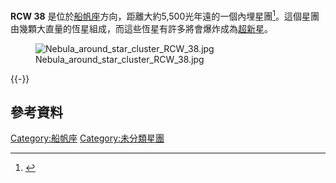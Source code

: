 {{Cluster
|image=[[Image:ESO-RCW_38.jpg|250px]]
|caption=RCW 38
|name=RCW 38
|epoch= [[J2000|J2000]]
|class=
|constellation=[[船帆座|船帆座]]
|ra=
|dec=
|dist_ly=5,500 [[光年|光年]]
|dist_pc=1,686.3 [[秒差距|秒差距]]
|appmag_v=
|size_v=
|mass_kg=
|mass_msol=
|radius_ly=
|v_hb=
|age=
|notes=
|names=
|}}
'''RCW 38''' 是位於[[船帆座|船帆座]]方向，距離大約5,500光年遠的一個內埋星團<ref name="ESO" >{{cite web
  |title=RCW 38
  |publisher=ESO
  |url=http://www.eso.org/public/images/eso0929b/
  |accessdate=2012-02-13
  |archive-date=2017-09-14
  |archive-url=https://web.archive.org/web/20170914212929/https://www.eso.org/public/images/eso0929b/
  |dead-url=no
  }}</ref>。這個星團由幾顆大直量的恆星組成，而這些恆星有許多將會爆炸成為[[超新星|超新星]]。

[[Image:Nebula_around_star_cluster_RCW_38.jpg|thumb]]

{{-}}
==參考資料==
<references/>

{{RCW}}

[[Category:船帆座|Category:船帆座]]
[[Category:未分類星團|Category:未分類星團]]

{{star-cluster-stub}}